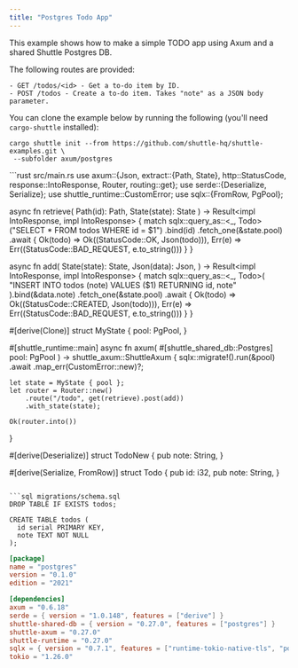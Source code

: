 ```yaml
---
title: "Postgres Todo App"
---
```


This example shows how to make a simple TODO app using Axum and a shared Shuttle Postgres DB.

The following routes are provided:
```
- GET /todos/<id> - Get a to-do item by ID.
- POST /todos - Create a to-do item. Takes "note" as a JSON body parameter.
```

You can clone the example below by running the following (you'll need `cargo-shuttle` installed):
```bash:
cargo shuttle init --from https://github.com/shuttle-hq/shuttle-examples.git \
 --subfolder axum/postgres
```

<CodeGroup>
```rust src/main.rs
use axum::{Json, 
	extract::{Path, State}, 
	http::StatusCode, 
	response::IntoResponse, 
	Router, 
	routing::get};
use serde::{Deserialize, Serialize};
use shuttle_runtime::CustomError;
use sqlx::{FromRow, PgPool};

async fn retrieve(
	Path(id): Path<i32>, 
	State(state): State<MyState>
	) -> Result<impl IntoResponse, impl IntoResponse> {
    match sqlx::query_as::<_, Todo>("SELECT * FROM todos WHERE id = $1")
        .bind(id)
        .fetch_one(&state.pool)
        .await {
		Ok(todo) => Ok((StatusCode::OK, Json(todo))),
		Err(e) => Err((StatusCode::BAD_REQUEST, e.to_string()))
	}
}

async fn add(
    State(state): State<MyState>,
    Json(data): Json<TodoNew>,
) -> Result<impl IntoResponse, impl IntoResponse> {
    match sqlx::query_as::<_, Todo>(
	"INSERT INTO todos (note) VALUES ($1) RETURNING id, note"
	).bind(&data.note)
        .fetch_one(&state.pool)
        .await {
		Ok(todo) => Ok((StatusCode::CREATED, Json(todo))),
		Err(e) => Err((StatusCode::BAD_REQUEST, e.to_string()))
	}
}

#[derive(Clone)]
struct MyState {
    pool: PgPool,
}

#[shuttle_runtime::main]
async fn axum(
	#[shuttle_shared_db::Postgres] pool: PgPool
	) -> shuttle_axum::ShuttleAxum {
    sqlx::migrate!().run(&pool)
        .await
        .map_err(CustomError::new)?;

    let state = MyState { pool };
    let router = Router::new()
        .route("/todo", get(retrieve).post(add))
        .with_state(state);

    Ok(router.into())
}

#[derive(Deserialize)]
struct TodoNew {
    pub note: String,
}

#[derive(Serialize, FromRow)]
struct Todo {
    pub id: i32,
    pub note: String,
}
```

```sql migrations/schema.sql
DROP TABLE IF EXISTS todos;

CREATE TABLE todos (
  id serial PRIMARY KEY,
  note TEXT NOT NULL
);
```

```toml Cargo.toml
[package]
name = "postgres"
version = "0.1.0"
edition = "2021"

[dependencies]
axum = "0.6.18"
serde = { version = "1.0.148", features = ["derive"] }
shuttle-shared-db = { version = "0.27.0", features = ["postgres"] }
shuttle-axum = "0.27.0"
shuttle-runtime = "0.27.0"
sqlx = { version = "0.7.1", features = ["runtime-tokio-native-tls", "postgres"] }
tokio = "1.26.0"
```
</CodeGroup>
